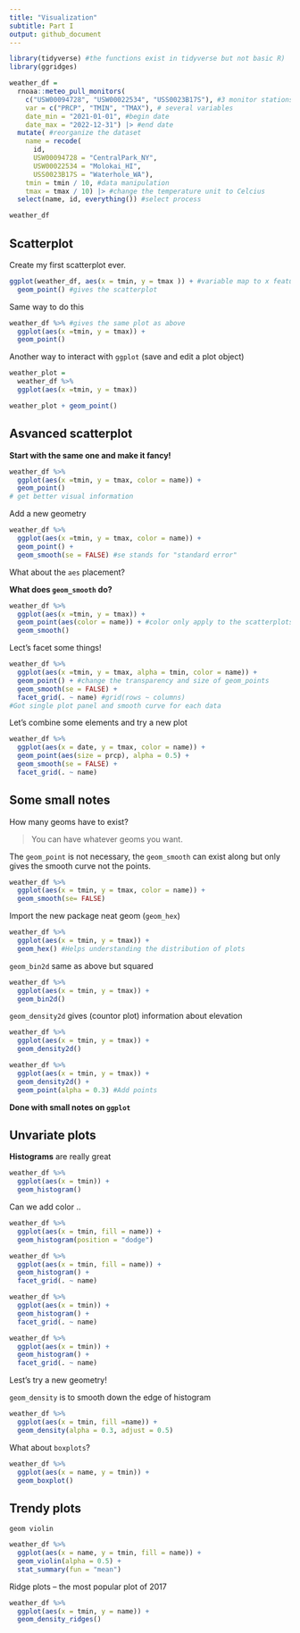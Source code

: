 ```yaml
---
title: "Visualization"
subtitle: Part I
output: github_document
---
```


```r
library(tidyverse) #the functions exist in tidyverse but not basic R)
library(ggridges)
```

```r
weather_df = 
  rnoaa::meteo_pull_monitors(
    c("USW00094728", "USW00022534", "USS0023B17S"), #3 monitor stations to pull (allow to access data online)
    var = c("PRCP", "TMIN", "TMAX"), # several variables
    date_min = "2021-01-01", #begin date
    date_max = "2022-12-31") |> #end date
  mutate( #reorganize the dataset
    name = recode(
      id, 
      USW00094728 = "CentralPark_NY",
      USW00022534 = "Molokai_HI",
      USS0023B17S = "Waterhole_WA"),
    tmin = tmin / 10, #data manipulation
    tmax = tmax / 10) |> #change the temperature unit to Celcius
  select(name, id, everything()) #select process

weather_df
```

## Scatterplot

Create my first scatterplot ever.
```r
ggplot(weather_df, aes(x = tmin, y = tmax )) + #variable map to x feature
  geom_point() #gives the scatterplot
```

Same way to do this

```r
weather_df %>% #gives the same plot as above
  ggplot(aes(x =tmin, y = tmax)) +
  geom_point()
```

Another way to interact with `ggplot` (save and edit a plot object)

```r
weather_plot =
  weather_df %>% 
  ggplot(aes(x =tmin, y = tmax))

weather_plot + geom_point()
```

## Asvanced scatterplot

**Start with the same one and make it fancy!**
```r
weather_df %>% 
  ggplot(aes(x =tmin, y = tmax, color = name)) +
  geom_point()
# get better visual information
```

Add a new geometry

```r
weather_df %>% 
  ggplot(aes(x =tmin, y = tmax, color = name)) +
  geom_point() +
  geom_smooth(se = FALSE) #se stands for "standard error"
```
 
What about the `aes` placement?

**What does `geom_smooth` do?**

```r
weather_df %>% 
  ggplot(aes(x =tmin, y = tmax)) +
  geom_point(aes(color = name)) + #color only apply to the scatterplots but not the smooth line
  geom_smooth()
```

Lect's facet some things!

```r
weather_df %>% 
  ggplot(aes(x =tmin, y = tmax, alpha = tmin, color = name)) +
  geom_point() + #change the transparency and size of geom_points
  geom_smooth(se = FALSE) +
  facet_grid(. ~ name) #grid(rows ~ columns)
#Got single plot panel and smooth curve for each data
```

Let's combine some elements and try a new plot

```r
weather_df %>% 
  ggplot(aes(x = date, y = tmax, color = name)) +
  geom_point(aes(size = prcp), alpha = 0.5) +
  geom_smooth(se = FALSE) +
  facet_grid(. ~ name)
```

## Some small notes

How many geoms have to exist?

> You can have whatever geoms you want.

The `geom_point` is not necessary, the `geom_smooth` can exist along but only gives the smooth curve not the points.

```r
weather_df %>% 
  ggplot(aes(x = tmin, y = tmax, color = name)) +
  geom_smooth(se= FALSE)
```

Import the new package neat geom (`geom_hex`)
```r
weather_df %>% 
  ggplot(aes(x = tmin, y = tmax)) +
  geom_hex() #Helps understanding the distribution of plots
```

`geom_bin2d` same as above but squared

```r
weather_df %>% 
  ggplot(aes(x = tmin, y = tmax)) +
  geom_bin2d()
```

`geom_density2d` gives (countor plot) information about elevation
```r
weather_df %>% 
  ggplot(aes(x = tmin, y = tmax)) +
  geom_density2d()
```

```r
weather_df %>% 
  ggplot(aes(x = tmin, y = tmax)) +
  geom_density2d() +
  geom_point(alpha = 0.3) #Add points
```

**Done with small notes on `ggplot`**

## Unvariate plots

**Histograms** are really great

```r
weather_df %>% 
  ggplot(aes(x = tmin)) +
  geom_histogram()
```

Can we add color ..

```r
weather_df %>% 
  ggplot(aes(x = tmin, fill = name)) +
  geom_histogram(position = "dodge")
```

```r
weather_df %>% 
  ggplot(aes(x = tmin, fill = name)) +
  geom_histogram() +
  facet_grid(. ~ name)
```

```r
weather_df %>% 
  ggplot(aes(x = tmin)) +
  geom_histogram() +
  facet_grid(. ~ name)
```

```r
weather_df %>% 
  ggplot(aes(x = tmin)) +
  geom_histogram() +
  facet_grid(. ~ name)
```

Lest's try a new geometry!

`geom_density` is to smooth down the edge of histogram

```r
weather_df %>% 
  ggplot(aes(x = tmin, fill =name)) +
  geom_density(alpha = 0.3, adjust = 0.5)
```

What about `boxplots`?

```r
weather_df %>% 
  ggplot(aes(x = name, y = tmin)) +
  geom_boxplot()
```

## Trendy plots

`geom violin`
```r
weather_df %>% 
  ggplot(aes(x = name, y = tmin, fill = name)) +
  geom_violin(alpha = 0.5) +
  stat_summary(fun = "mean")
```

Ridge plots -- the most popular plot of 2017

```r
weather_df %>% 
  ggplot(aes(x = tmin, y = name)) +
  geom_density_ridges()
```






